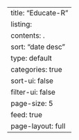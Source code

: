 ---
title: "Educate-R"
listing:
  contents: .
  sort: "date desc"
  type: default
  categories: true
  sort-ui: false
  filter-ui: false
  page-size: 5
  feed: true
page-layout: full
---